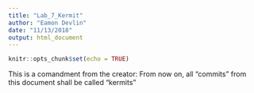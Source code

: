 ```yaml
---
title: "Lab_7_Kermit"
author: "Eamon Devlin"
date: "11/13/2018"
output: html_document
---
```


```r
knitr::opts_chunk$set(echo = TRUE)
```

This is a comandment from the creator: From now on, all "commits" from this document shall be called "kermits"
